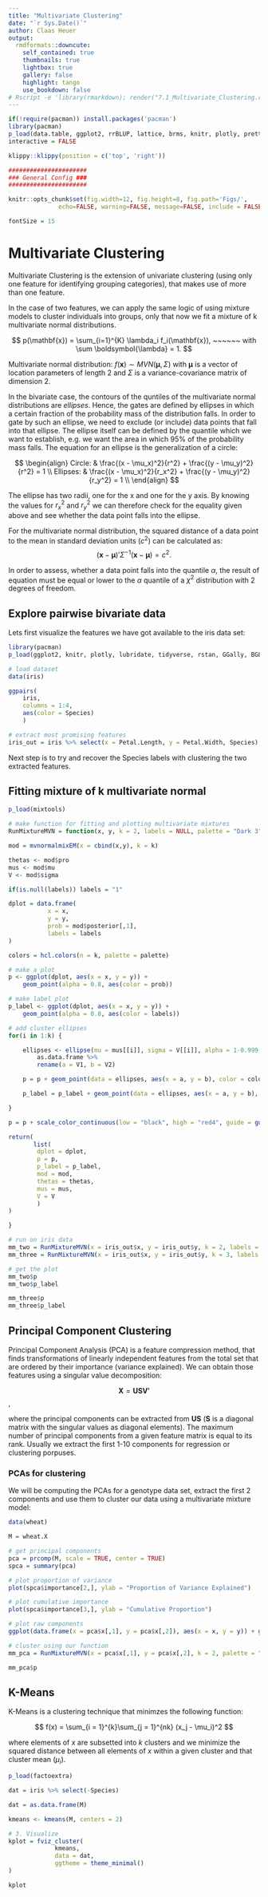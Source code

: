 ```yaml
---
title: "Multivariate Clustering"
date: "`r Sys.Date()`"
author: Claas Heuer
output:
  rmdformats::downcute:
    self_contained: true
    thumbnails: true
    lightbox: true
    gallery: false
    highlight: tango
    use_bookdown: false
# Rscript -e 'library(rmarkdown); render("7.1_Multivariate_Clustering.rmd", output_file = "./out/7.1_Multivariate_Clustering.html")'
---
```


```r
if(!require(pacman)) install.packages('pacman')
library(pacman)
p_load(data.table, ggplot2, rrBLUP, lattice, brms, knitr, plotly, prettydoc, lubridate, DT, lsmeans, car, htmltools, pander, tidyverse, rstan, GGally, BGLR)
interactive = FALSE
```

```r
klippy::klippy(position = c('top', 'right'))
```

```r

######################
### General Config ###
######################

knitr::opts_chunk$set(fig.width=12, fig.height=8, fig.path='Figs/',
		      echo=FALSE, warning=FALSE, message=FALSE, include = FALSE, eval = TRUE)

fontSize = 15

```


# Multivariate Clustering

Multivariate Clustering is the extension of univariate clustering (using only one feature for
identifying grouping categories), that makes use of more than one feature.

In the case of two features, we can apply the same logic of using mixture models to cluster
individuals into groups, only that now we fit a mixture of k multivariate normal distributions.

$$
p(\mathbf{x}) = \sum_{i=1}^{K} \lambda_i f_i(\mathbf{x}), ~~~~~~ with \sum \boldsymbol{\lambda} = 1.
$$

Multivariate normal distribution: $f(\mathbf{x}) \sim MVN(\boldsymbol{\mu}, \Sigma)$
with $\boldsymbol{\mu}$ is a vector of location parameters of length 2
and $\Sigma$ is a variance-covariance matrix of dimension 2.

In the bivariate case, the contours of the quntiles of the multivariate normal distributions
are *ellipses*. Hence, the gates are defined by ellipses in which a certain fraction of the probability
mass of the distribution falls. In order to gate by such an ellipse, we need to exclude (or include) data
points that fall into that ellipse.
The ellipse itself can be defined by the quantile which we want to establish, e.g. we want the area in which 95\% of the probability mass falls.
The equation for an ellipse is the generalization of a circle:

$$
\begin{align}
Circle: & \frac{(x - \mu_x)^2}{r^2} + \frac{(y - \mu_y)^2}{r^2} = 1 \\
Ellipses: & \frac{(x - \mu_x)^2}{r_x^2} + \frac{(y - \mu_y)^2}{r_y^2} = 1 \\
\end{align}
$$

The ellipse has two radii, one for the x and one for the y axis. By knowing the values for $r^2_x$ and $r^2_y$
we can therefore check for the equality given above and see whether the data point falls into the ellipse.

For the multivariate normal distribution, the squared distance of a data point to the mean in standard deviation units ($c^2)$ can be calculated as:
$$
(\mathbf{x} - \boldsymbol{\mu})'\Sigma^{-1}(\mathbf{x} - \boldsymbol{\mu}) = c^2.
$$

In order to assess, whether a data point falls into the quantile $\alpha$,
the result of equation \ref{eq:mvnellipses} must be equal or lower to the $\alpha$ quantile
of a $\chi^2$ distribution with 2 degrees of freedom.

## Explore pairwise bivariate data

Lets first visualize the features we have got available to the iris data set:

```r
library(pacman)
p_load(ggplot2, knitr, plotly, lubridate, tidyverse, rstan, GGally, BGLR)

# load dataset
data(iris)

ggpairs(
	iris,
	columns = 1:4,
	aes(color = Species)
	)

# extract most promising features
iris_out = iris %>% select(x = Petal.Length, y = Petal.Width, Species)
```

Next step is to try and recover the Species labels with clustering the two extracted features. 

## Fitting mixture of k multivariate normal 

```r
p_load(mixtools)

# make function for fitting and plotting multivariate mixtures
RunMixtureMVN = function(x, y, k = 2, labels = NULL, palette = "Dark 3") {

mod = mvnormalmixEM(x = cbind(x,y), k = k)

thetas <- mod$pro
mus <- mod$mu
V <- mod$sigma

if(is.null(labels)) labels = "1"

dplot = data.frame(
		   x = x,
		   y = y,
		   prob = mod$posterior[,1],
		   labels = labels
)

colors = hcl.colors(n = k, palette = palette)

# make a plot
p <- ggplot(dplot, aes(x = x, y = y)) + 
	geom_point(alpha = 0.8, aes(color = prob))

# make label plot
p_label <- ggplot(dplot, aes(x = x, y = y)) + 
	geom_point(alpha = 0.8, aes(color = labels))

# add cluster ellipses
for(i in 1:k) {

	ellipses <- ellipse(mu = mus[[i]], sigma = V[[i]], alpha = 1-0.999, npoints = 250, newplot = FALSE, draw = FALSE) %>%
		as.data.frame %>%
		rename(a = V1, b = V2)

	p = p + geom_point(data = ellipses, aes(x = a, y = b), color = colors[i], size = 0.8, shape = 8)

	p_label = p_label + geom_point(data = ellipses, aes(x = a, y = b), color = colors[i], size = 0.8, shape = 8)

}

p = p +	scale_color_continuous(low = "black", high = "red4", guide = guide_legend(title = "Probability Cluster"), limits = c(0,1))

return(
       list(
	    dplot = dplot,
	    p = p,
	    p_label = p_label,
	    mod = mod,
	    thetas = thetas,
	    mus = mus,
	    V = V
	    )
)

}

# run on iris data
mm_two = RunMixtureMVN(x = iris_out$x, y = iris_out$y, k = 2, labels = iris_out$Species)
mm_three = RunMixtureMVN(x = iris_out$x, y = iris_out$y, k = 3, labels = iris_out$Species)

# get the plot
mm_two$p
mm_two$p_label

mm_three$p
mm_three$p_label
```

## Principal Component Clustering

Principal Component Analysis (PCA) is a feature compression method, that 
finds transformations of linearly independent features from the total set 
that are ordered by their importance (variance explained).
We can obtain those features using a singular value decomposition:

$$
\mathbf{X} = \mathbf{USV'}
$$,

where the principal components can be extracted from $\mathbf{US}$ ($\mathbf{S}$ is a diagonal
matrix with the singular values as diagonal elements).
The maximum number of principal components from a given feature matrix is equal to its
rank. Usually we extract the first 1-10 components for regression or clustering porpuses.

### PCAs for clustering

We will be computing the PCAs for a genotype data set, extract the first 2 components
and use them to cluster our data using a multivariate mixture model:

```r
data(wheat)

M = wheat.X

# get principal components
pca = prcomp(M, scale = TRUE, center = TRUE)
spca = summary(pca)

# plot proportion of variance
plot(spca$importance[2,], ylab = "Proportion of Variance Explained")

# plot cumulative importance
plot(spca$importance[3,], ylab = "Cumulative Proportion")

# plot raw components
ggplot(data.frame(x = pca$x[,1], y = pca$x[,2]), aes(x = x, y = y)) + geom_point() + xlab("PC1") + ylab("PC2")

# cluster using our function
mm_pca = RunMixtureMVN(x = pca$x[,1], y = pca$x[,2], k = 2, palette = "Dark 3")

mm_pca$p
```


## K-Means

K-Means is a clustering technique that minimzes the following function:

$$
f(x) = \sum_{i = 1}^{k}\sum_{j = 1}^{nk}  (x_j - \mu_i)^2
$$

where elements of $x$ are subsetted into $k$ clusters and we minimize the squared distance between all
elements of $x$ within a given cluster and that cluster mean ($\mu_i$).

```r
p_load(factoextra)

dat = iris %>% select(-Species)

dat = as.data.frame(M)

kmeans <- kmeans(M, centers = 2)

# 3. Visualize
kplot = fviz_cluster(
		     kmeans, 
		     data = dat,
		     ggtheme = theme_minimal()
)

kplot
```
